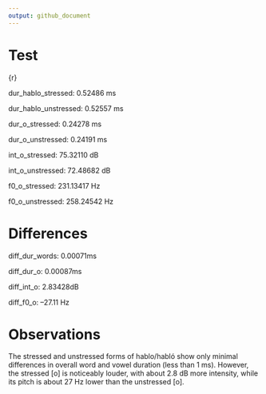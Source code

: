 ```yaml
---
output: github_document
---
```


# Test
{r}

dur_hablo_stressed: 0.52486 ms

dur_hablo_unstressed: 0.52557 ms

dur_o_stressed: 0.24278 ms

dur_o_unstressed: 0.24191 ms

int_o_stressed: 75.32110 dB

int_o_unstressed: 72.48682 dB

f0_o_stressed: 231.13417 Hz

f0_o_unstressed: 258.24542 Hz

# Differences
diff_dur_words: 0.00071ms

diff_dur_o: 0.00087ms

diff_int_o: 2.83428dB

diff_f0_o: –27.11 Hz

# Observations 
The stressed and unstressed forms of hablo/habló show only minimal differences in overall word and vowel duration (less than 1 ms). However, the stressed [o] is noticeably louder, with about 2.8 dB more intensity, while its pitch is about 27 Hz lower than the unstressed [o].

